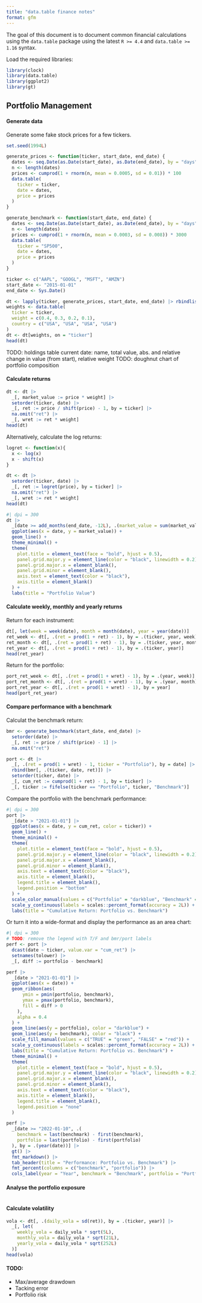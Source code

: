 ```yaml
---
title: "data.table finance notes"
format: gfm
---
```


The goal of this document is to document common financial calculations using
the `data.table` package using the latest `R >= 4.4` and `data.table >= 1.16` syntax.

Load the required libraries:

```r
library(clock)
library(data.table)
library(ggplot2)
library(gt)
```

## Portfolio Management

#### Generate data

Generate some fake stock prices for a few tickers.

```r
set.seed(1994L)

generate_prices <- function(ticker, start_date, end_date) {
  dates <- seq.Date(as.Date(start_date), as.Date(end_date), by = "days")
  n <- length(dates)
  prices <- cumprod(1 + rnorm(n, mean = 0.0005, sd = 0.01)) * 100
  data.table(
    ticker = ticker,
    date = dates,
    price = prices
  )
}

generate_benchmark <- function(start_date, end_date) {
  dates <- seq.Date(as.Date(start_date), as.Date(end_date), by = "days")
  n <- length(dates)
  prices <- cumprod(1 + rnorm(n, mean = 0.0003, sd = 0.008)) * 3000
  data.table(
    ticker = "SP500",
    date = dates,
    price = prices
  )
}

ticker <- c("AAPL", "GOOGL", "MSFT", "AMZN")
start_date <- "2015-01-01"
end_date <- Sys.Date()

dt <- lapply(ticker, generate_prices, start_date, end_date) |> rbindlist()
weights <- data.table(
  ticker = ticker,
  weight = c(0.4, 0.3, 0.2, 0.1),
  country = c("USA", "USA", "USA", "USA")
)
dt <- dt[weights, on = "ticker"]
head(dt)
```

TODO: holdings table current date: name, total value, abs. and relative change in value (from start), relative weight
TODO: doughnut chart of portfolio composition

#### Calculate returns

```r
dt <- dt |>
  _[, market_value := price * weight] |>
  setorder(ticker, date) |>
  _[, ret := price / shift(price) - 1, by = ticker] |>
  na.omit("ret") |>
  _[, wret := ret * weight]
head(dt)
```

Alternatively, calculate the log returns:

```r
logret <- function(x){
  x <- log(x)
  x - shift(x)
}

dt <- dt |>
  setorder(ticker, date) |>
  _[, ret := logret(price), by = ticker] |>
  na.omit("ret") |>
  _[, wret := ret * weight]
head(dt)
```

```r
#| dpi = 300
dt |>
  _[date >= add_months(end_date, -12L), .(market_value = sum(market_value)), by = date] |>
  ggplot(aes(x = date, y = market_value)) +
  geom_line() +
  theme_minimal() +
  theme(
    plot.title = element_text(face = "bold", hjust = 0.5),
    panel.grid.major.y = element_line(color = "black", linewidth = 0.2),
    panel.grid.major.x = element_blank(),
    panel.grid.minor = element_blank(),
    axis.text = element_text(color = "black"),
    axis.title = element_blank()
  ) +
  labs(title = "Portfolio Value")
```

#### Calculate weekly, monthly and yearly returns

Return for each instrument:

```r
dt[, let(week = week(date), month = month(date), year = year(date))]
ret_week <- dt[, .(ret = prod(1 + ret) - 1), by = .(ticker, year, week)]
ret_month <- dt[, .(ret = prod(1 + ret) - 1), by = .(ticker, year, month)]
ret_year <- dt[, .(ret = prod(1 + ret) - 1), by = .(ticker, year)]
head(ret_year)
```

Return for the portfolio:

```r
port_ret_week <- dt[, .(ret = prod(1 + wret) - 1), by = .(year, week)]
port_ret_month <- dt[, .(ret = prod(1 + wret) - 1), by = .(year, month)]
port_ret_year <- dt[, .(ret = prod(1 + wret) - 1), by = year]
head(port_ret_year)
```

#### Compare performance with a benchmark

Calculat the benchmark return:

```r
bmr <- generate_benchmark(start_date, end_date) |>
  setorder(date) |>
  _[, ret := price / shift(price) - 1] |>
  na.omit("ret")

port <- dt |>
  _[, .(ret = prod(1 + wret) - 1, ticker = "Portfolio"), by = date] |>
  rbind(bmr[, .(ticker, date, ret)]) |>
  setorder(ticker, date) |>
  _[, cum_ret := cumprod(1 + ret) - 1, by = ticker] |>
  _[, ticker := fifelse(ticker == "Portfolio", ticker, "Benchmark")]
```

Compare the portfolio with the benchmark performance:

```r
#| dpi = 300
port |>
  _[date > "2021-01-01"] |>
  ggplot(aes(x = date, y = cum_ret, color = ticker)) +
  geom_line() +
  theme_minimal() +
  theme(
    plot.title = element_text(face = "bold", hjust = 0.5),
    panel.grid.major.y = element_line(color = "black", linewidth = 0.2),
    panel.grid.major.x = element_blank(),
    panel.grid.minor = element_blank(),
    axis.text = element_text(color = "black"),
    axis.title = element_blank(),
    legend.title = element_blank(),
    legend.position = "bottom"
  ) +
  scale_color_manual(values = c("Portfolio" = "darkblue", "Benchmark" = "black")) +
  scale_y_continuous(labels = scales::percent_format(accuracy = 2L)) +
  labs(title = "Cumulative Return: Portfolio vs. Benchmark")
```

Or turn it into a wide-format and display the performance as an area chart:

```r
#| dpi = 300
# TODO: remove the legend with T/F and bmr/port labels
perf <- port |>
  dcast(date ~ ticker, value.var = "cum_ret") |>
  setnames(tolower) |>
  _[, diff := portfolio - benchmark]

perf |>
  _[date > "2021-01-01"] |>
  ggplot(aes(x = date)) +
  geom_ribbon(aes(
      ymin = pmin(portfolio, benchmark),
      ymax = pmax(portfolio, benchmark),
      fill = diff > 0
    ),
    alpha = 0.4
  ) +
  geom_line(aes(y = portfolio), color = "darkblue") +
  geom_line(aes(y = benchmark), color = "black") +
  scale_fill_manual(values = c("TRUE" = "green", "FALSE" = "red")) +
  scale_y_continuous(labels = scales::percent_format(accuracy = 2L)) +
  labs(title = "Cumulative Return: Portfolio vs. Benchmark") +
  theme_minimal() +
  theme(
    plot.title = element_text(face = "bold", hjust = 0.5),
    panel.grid.major.y = element_line(color = "black", linewidth = 0.2),
    panel.grid.major.x = element_blank(),
    panel.grid.minor = element_blank(),
    axis.text = element_text(color = "black"),
    axis.title = element_blank(),
    legend.title = element_blank(),
    legend.position = "none"
  )
```

```r
perf |>
  _[date >= "2022-01-10", .(
    benchmark = last(benchmark) - first(benchmark),
    portfolio = last(portfolio) - first(portfolio)
  ), by = .(year(date))] |>
  gt() |>
  fmt_markdown() |>
  tab_header(title = "Performance: Portfolio vs. Benchmark") |>
  fmt_percent(columns = c("benchmark", "portfolio")) |>
  cols_label(year = "Year", benchmark = "Benchmark", portfolio = "Portfolio")
```

#### Analyse the portfolio exposure

```r
```

#### Calculate volatility

```r
vola <- dt[, .(daily_vola = sd(ret)), by = .(ticker, year)] |>
  _[, let(
    weekly_vola = daily_vola * sqrt(5L),
    monthly_vola = daily_vola * sqrt(21L),
    yearly_vola = daily_vola * sqrt(252L)
  )]
head(vola)
```

#### TODO:

- Max/average drawdown
- Tacking error
- Portfolio risk
